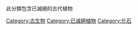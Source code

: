 此分類包含已滅絕的古代植物
{{Commonscat|Fossil plants}}

[[Category:古生物|Category:古生物]]
[[Category:已滅絕植物|Category:已滅絕植物]]
[[Category:化石|Category:化石]]